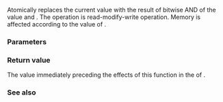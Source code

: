 {{cpp/atomic/atomic/title|fetch_and}}
{{cpp/atomic/atomic/navbar}}
{{dcl begin}}
{{dcl h|member only of {{tt|atomic&lt;''Integral''}}{{sep}}{{tt|&gt;}} specializations}}
{{dcl|num=1|since=c++11|1=
T fetch_and( T arg, std::memory_order order =
                        std::memory_order_seq_cst ) noexcept;
}}
{{dcl|num=2|since=c++11|1=
T fetch_and( T arg, std::memory_order order =
                        std::memory_order_seq_cst ) volatile noexcept;
}}
{{dcl end}}

Atomically replaces the current value with the result of bitwise AND of the value and {{c|arg}}. The operation is read-modify-write operation. Memory is affected according to the value of {{c|order}}.

{{rrev|since=c++20|
It is deprecated if {{c|std::atomic&lt;T&gt;::is_always_lock_free}} is {{c|false}} and overload {{v|2}} participates in overload resolution.
}}

===Parameters===
{{par begin}}
{{par|arg|the other argument of bitwise AND}}
{{par|order|memory order constraints to enforce}}
{{par end}}

===Return value===
The value immediately preceding the effects of this function in the {{lsd|cpp/atomic/memory order#Modification order}} of {{c|*this}}.

===See also===
{{dsc begin}}
{{dsc inc|cpp/atomic/dsc atomic_fetch_and}}
{{dsc end}}

{{langlinks|de|es|fr|it|ja|pt|ru|zh}}
